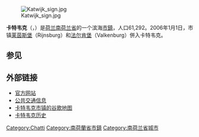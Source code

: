 {{Unreferenced|time=2018-08-23T13:07:46+00:00}}
{{Infobox settlement
<!-- See Template:Infobox settlement for additional fields and descriptions -->
<!-- Name and transliteration -->
| name                    = 卡特韦克<br>Katwijk
| settlement_type         = [[市镇_(荷兰)|市镇]]
<!-- Images, nickname, motto -->
| image_skyline           = Katwijk overzicht vanuit de vuurbaak.jpg
| image_alt               = 
| image_caption           = [[滨海卡特韦克|滨海卡特韦克]]（Katwijk aan Zee）一览
| image_flag              = Katwijk vlag.svg
| flag_size               = 100x67px
| flag_alt                = 
| image_shield            = Coat of arms of Katwijk (municipality).svg
| shield_size             = 100x80px
| shield_alt              = 
<!-- Maps, coordinates -->
| image_map               = Map - NL - Municipality code 0537 (2009).svg
| map_alt                 = Highlighted position of Katwijk in a municipal map of South Holland
| map_caption             = 卡特韦克在南荷兰省的位置
| coordinates             = {{coord|52|12|N|4|25|E|region:NL|display=inline,title}}
| coordinates_footnotes   = 
| subdivision_type        = [[世界政區索引|国家]]
| subdivision_name        = {{NL}}
| subdivision_type1       = [[荷蘭省份|省份]]
| subdivision_name1       = [[南荷兰省|南荷兰省]]
| government_footnotes    = <ref name="mayor_now">{{cite web
 |url = http://www.katwijk.nl/gemeente-en-burgerzaken/burgemeester-en-wethouders/samenstelling0/
 |title = Samenstelling
 |trans-title = Composition
 |language = nl
 |author = 
 |date = 
 |work = 
 |publisher = Gemeente Katwijk
 |accessdate = 31 July 2013
 |archive-date = 2016-04-29
 |archive-url = https://web.archive.org/web/20160429061829/http://www.katwijk.nl/gemeente-en-burgerzaken/burgemeester-en-wethouders/samenstelling0/
 |dead-url = yes
 }}</ref>
| governing_body          = 市议会
| leader_party            = [[基督教民主黨_(荷蘭)|CDA]]
| leader_title            = 市长
| leader_name             = [[Cornelis_Visser|Cornelis Visser]]
<!-- Geographic information -->
| unit_pref               = Metric
<!-- ALL fields with measurements have automatic unit conversion -->
<!-- for references: use <ref> tags -->
| area_footnotes          = <ref>{{Dutch municipality total area|dataref}}</ref>
<!-- square kilometers -->
| area_total_km2          = {{Dutch municipality total area|Katwijk}}
| area_land_km2           = {{Dutch municipality land area|Katwijk}}
| area_water_km2          = {{Dutch municipality water area|Katwijk}}
| elevation_footnotes     = <ref name="AHN">{{cite web 
 |url=http://www.ahn.nl/postcodetool 
 |title=Postcodetool for 2224EW 
 |language=nl 
 |work=Actueel Hoogtebestand Nederland 
 |publisher=Het Waterschapshuis 
 |accessdate=31 July 2013 
 |url-status=dead 
 |archiveurl=https://web.archive.org/web/20130921053543/http://www.ahn.nl/postcodetool 
 |archivedate=2013-09-21 
 |dead-url=no 
 }}</ref>
| elevation_m             = 5
| elevation_max_footnotes = <!-- for references: use <ref> tags -->
| elevation_max_m         =
| elevation_min_footnotes = <!-- for references: use <ref> tags -->
| elevation_min_m         =
<!-- Population, demographics -->
| population_footnotes    = <ref>{{Dutch municipality population|dataref}}</ref>
| population_total        = 65.816
| population_as_of        = 1 March 2020
| population_density_km2  = {{Dutch municipality population density|Katwijk}} <!-- For automatic calculation: auto-->
| population_demonym      = Katwijker
<!-- Other information -->
| timezone1               = [[Central_European_Time|CET]]
| utc_offset1             = +1
| timezone1_DST           = [[Central_European_Summer_Time|CEST]]
| utc_offset1_DST         = +2
| postal_code_type        = 邮政编码
| postal_code             = 2220–2239
| area_code_type          = 电话区号
| area_code               = 071
| website                 = {{URL|1=http://www.katwijk.nl}}
| footnotes               =
}}
[[File:Katwijk_sign.jpg|thumb]]

'''卡特韦克'''（{{lang-nl|Katwijk}}，{{IPA-nl|ˈkɑtʋɛik|-|Nl-Katwijk.ogg}}）是[[荷兰|荷兰]][[南荷兰省|南荷兰省]]的一个滨海[[市镇_(荷兰)|市鎮]]，人口61,292。2006年1月1日，市镇[[莱茵斯堡|莱茵斯堡]]（Rijnsburg）和[[法尔肯堡|法尔肯堡]]（Valkenburg）併入卡特韦克。

== 参见 ==

{{reflist}}

== 外部链接 ==
{{commons}}
* [http://www.katwijk.nl 官方网站]{{Wayback|url=http://www.katwijk.nl/ |date=20200825053555 }}
* [https://web.archive.org/web/20170422154751/http://ovkatwijk.info/ 公共交通信息]
* [http://maps.google.com/maps?hl=en&ie=UTF8&ll=52.19919,4.399338&spn=0.060393,0.137672&z=13 卡特韦克市镇的谷歌地图]
* [https://web.archive.org/web/20070714053539/http://home.versatel.nl/van.duijvenbode/en/geschkw.htm 卡特韦克历史]



{{South Holland Province}}
{{DEFAULTSORT:Katwijk}}

[[Category:Chatti|Category:Chatti]]
[[Category:南荷蘭省市鎮|Category:南荷蘭省市鎮]]
[[Category:南荷兰省城市|Category:南荷兰省城市]]